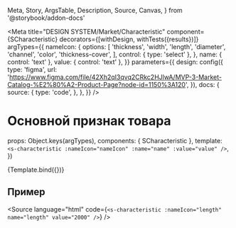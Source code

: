 

  Meta,
  Story,
  ArgsTable,
  Description,
  Source,
  Canvas,
} from '@storybook/addon-docs'



<Meta
  title="DESIGN SYSTEM/Market/Characteristic"
  component={SCharacteristic}
  decorators={[withDesign, withTests({results})]}
  argTypes={{
    nameIcon: {
      options: [
        'thickness',
        'width',
        'length',
        'diameter',
        'channel',
        'color',
        'thickness-cover',
      ],
      control: { type: 'select' },
    },
    name: { control: 'text' },
    value: { control: 'text' },
  }}
  parameters={{
    design: config({
      type: 'figma',
      url:
        'https://www.figma.com/file/42Xh2qI3qvq2CRkc2HJlwA/MVP-3-Market-Catalog-%E2%80%A2-Product-Page?node-id=1150%3A120',
    }),
    docs: {
      source: {
        type: 'code',
      },
    },
  }}
/>

# Основной признак товара

<Description of={SCharacteristic} />

  props: Object.keys(argTypes),
  components: { SCharacteristic },
  template:
    `<s-characteristic :nameIcon="nameIcon" :name="name" :value="value" />`,
})

<Canvas withToolbar withSource="none">
  <Story name="SCharacteristic" args={{ name: 'length', value: 2000 }}>
    {Template.bind({})}
  </Story>
</Canvas>

## Пример

<Source
  language="html"
  code={`<s-characteristic :nameIcon="length" name="length" value="2000" />`}
/>

<ArgsTable of={SCharacteristic} />
